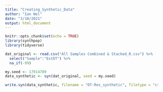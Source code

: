 ```yaml
---
title: "Creating_Synthetic_Data"
author: "Ian Nel"
date: "3/10/2021"
output: html_document
---
```


```r
knitr::opts_chunk$set(echo = TRUE)
library(synthpop)
library(tidyverse)
```

```r
dat_original <- read.csv("All Samples Combined & Stacked_R.csv") %>% 
  select("Sample":"ExtDT") %>% 
  na_if(-99)
```

```r
my.seed <- 17914709
data_synthetic <- syn(dat_original, seed = my.seed)

```

```r
write.syn(data_synthetic, filename = "DT-Res_synthetic", filetype = "csv")

```
